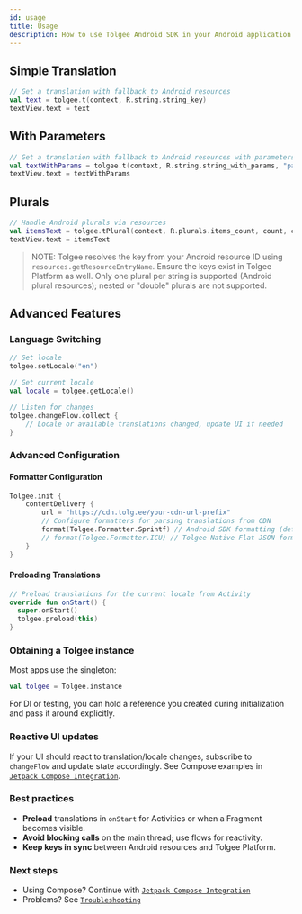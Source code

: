 ```yaml
---
id: usage
title: Usage
description: How to use Tolgee Android SDK in your Android application
---
```


## Simple Translation

```kotlin
// Get a translation with fallback to Android resources
val text = tolgee.t(context, R.string.string_key)
textView.text = text
```

## With Parameters

```kotlin
// Get a translation with fallback to Android resources with parameters
val textWithParams = tolgee.t(context, R.string.string_with_params, "param1", "param2")
textView.text = textWithParams
```

## Plurals

```kotlin
// Handle Android plurals via resources
val itemsText = tolgee.tPlural(context, R.plurals.items_count, count, count)
textView.text = itemsText
```

> NOTE:
> Tolgee resolves the key from your Android resource ID using `resources.getResourceEntryName`. Ensure the keys exist in Tolgee Platform as well.
> Only one plural per string is supported (Android plural resources); nested or "double" plurals are not supported.

## Advanced Features

### Language Switching

```kotlin
// Set locale
tolgee.setLocale("en")

// Get current locale
val locale = tolgee.getLocale()

// Listen for changes
tolgee.changeFlow.collect {
    // Locale or available translations changed, update UI if needed
}
```

### Advanced Configuration

#### Formatter Configuration

```kotlin
Tolgee.init {
    contentDelivery {
        url = "https://cdn.tolg.ee/your-cdn-url-prefix"
        // Configure formatters for parsing translations from CDN
        format(Tolgee.Formatter.Sprintf) // Android SDK formatting (default)
        // format(Tolgee.Formatter.ICU) // Tolgee Native Flat JSON formatting
    }
}
```

#### Preloading Translations

```kotlin
// Preload translations for the current locale from Activity
override fun onStart() {
  super.onStart()
  tolgee.preload(this)
}
```

### Obtaining a Tolgee instance

Most apps use the singleton:

```kotlin
val tolgee = Tolgee.instance
```

For DI or testing, you can hold a reference you created during initialization and pass it around explicitly.

### Reactive UI updates

If your UI should react to translation/locale changes, subscribe to `changeFlow` and update state accordingly. See Compose examples in [`Jetpack Compose Integration`](./jetpack/usage.mdx).

### Best practices

- **Preload** translations in `onStart` for Activities or when a Fragment becomes visible.
- **Avoid blocking calls** on the main thread; use flows for reactivity.
- **Keep keys in sync** between Android resources and Tolgee Platform.

### Next steps

- Using Compose? Continue with [`Jetpack Compose Integration`](./jetpack/installation.mdx)
- Problems? See [`Troubleshooting`](./troubleshooting.mdx)
